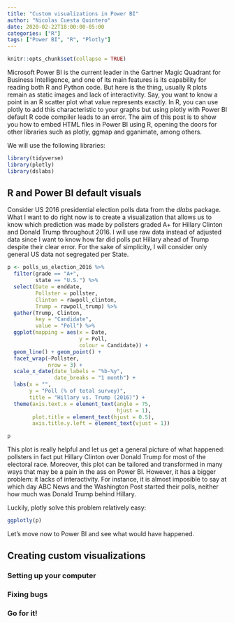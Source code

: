 ```yaml
---
title: "Custom visualizations in Power BI"
author: "Nicolas Cuesta Quintero"
date: 2020-02-22T18:00:00-05:00
categories: ["R"]
tags: ["Power BI", "R", "Plotly"]
---
```


```r
knitr::opts_chunk$set(collapse = TRUE)
```


Microsoft Power BI is the current leader in the Gartner Magic Quadrant for Business Intelligence, and one of its main features is its capability for reading both R and Python code. But here is the thing, usually R plots remain as static images and lack of interactivity. Say, you want to know a point in an R scatter plot what value represents exactly. In R, you can use plotly to add this characteristic to your graphs but using plotly with Power BI default R code compiler leads to an error. The aim of this post is to show you how to embed HTML files in Power BI using R, opening the doors for other libraries such as plotly, ggmap and gganimate, among others.

We will use the following libraries:

```r
library(tidyverse)
library(plotly)
library(dslabs)
```

## R and Power BI default visuals

Consider US 2016 presidential election polls data from the *dlabs* package. What I want to do right now is to create a visualization that allows us to know which prediction was made by pollsters graded A+ for Hillary Clinton and Donald Trump throughout 2016. I will use raw data instead of adjusted data since I want to know how far did polls put Hillary ahead of Trump despite their clear error. For the sake of simplicity, I will consider only general US data not segregated per State.

```r
p <- polls_us_election_2016 %>% 
  filter(grade == "A+",
         state == "U.S.") %>% 
  select(Date = enddate, 
         Pollster = pollster,
         Clinton = rawpoll_clinton, 
         Trump = rawpoll_trump) %>% 
  gather(Trump, Clinton, 
         key = "Candidate", 
         value = "Poll") %>% 
  ggplot(mapping = aes(x = Date,
                       y = Poll,
                       colour = Candidate)) + 
  geom_line() + geom_point() +
  facet_wrap(~Pollster, 
             nrow = 3) +
  scale_x_date(date_labels = "%b-%y",
               date_breaks = "1 month") +
  labs(x = "", 
       y = "Poll (% of total survey)", 
       title = "Hillary vs. Trump (2016)") +
  theme(axis.text.x = element_text(angle = 75,
                                   hjust = 1),
        plot.title = element_text(hjust = 0.5),
        axis.title.y.left = element_text(vjust = 1))

p
```

This plot is really helpful and let us get a general picture of what happened: pollsters in fact put Hillary Clinton over Donald Trump for most of the electoral race. Moreover, this plot can be tailored and transformed in many ways that may be a pain in the ass on Power BI. However, it has a bigger problem: it lacks of interactivity. For instance, it is almost imposible to say at which day ABC News and the Washington Post started their polls, neither how much was Donald Trump behind Hillary.

Luckily, plotly solve this problem relatively easy:

```r
ggplotly(p)
```

Let's move now to Power BI and see what would have happened.

## Creating custom visualizations

### Setting up your computer

### Fixing bugs

### Go for it!
